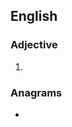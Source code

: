 ==English==

===Adjective===
{{head|en|adjective superlative form}}

# {{en-superlative of|corny}}

===Anagrams===
* {{anagrams|en|a=ceinorst|noticers|rections}}